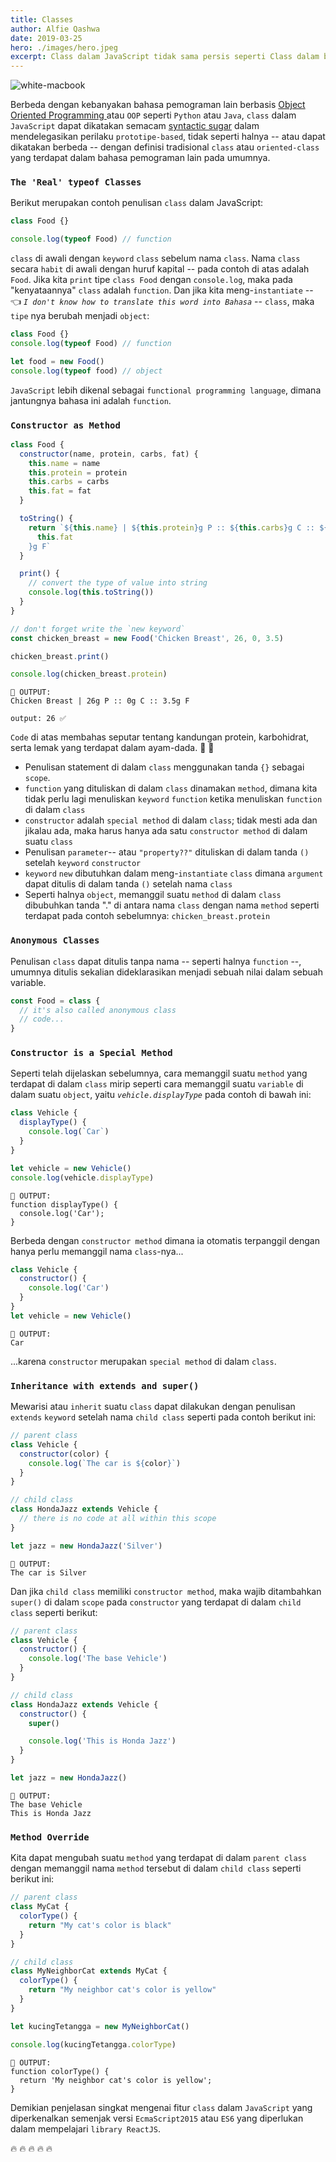 ```yaml
---
title: Classes
author: Alfie Qashwa
date: 2019-03-25
hero: ./images/hero.jpeg
excerpt: Class dalam JavaScript tidak sama persis seperti Class dalam bahasa pemograman berbasis OOP.
---
```


![white-macbook](https://source.unsplash.com/b18TRXc8UPQ)

Berbeda dengan kebanyakan bahasa pemograman lain berbasis [ Object Oriented Programming ](https://en.wikipedia.org/wiki/Object-oriented_programming) atau `OOP` seperti `Python` atau `Java`, `class` dalam `JavaScript` dapat dikatakan semacam [syntactic sugar](https://en.wikipedia.org/wiki/Syntactic_sugar) dalam mendelegasikan perilaku `prototipe-based`, tidak seperti halnya -- atau dapat dikatakan berbeda -- dengan definisi tradisional `class` atau `oriented-class` yang terdapat dalam bahasa pemograman lain pada umumnya.

### `The 'Real' typeof Classes`

Berikut merupakan contoh penulisan `class` dalam JavaScript:

```js
class Food {}

console.log(typeof Food) // function
```

`class` di awali dengan `keyword` `class` sebelum nama `class`. Nama `class` secara `habit` di awali dengan huruf kapital -- pada contoh di atas adalah `Food`. Jika kita `print` tipe `class Food` dengan `console.log`, maka pada "kenyataannya" `class` adalah `function`.
Dan jika kita meng-`instantiate` -- 👈 _`I don't know how to translate this word into Bahasa`_ -- `class`, maka `tipe` nya berubah menjadi `object`:

```js
class Food {}
console.log(typeof Food) // function

let food = new Food()
console.log(typeof food) // object
```

`JavaScript` lebih dikenal sebagai `functional programming language`, dimana jantungnya bahasa ini adalah `function`.

### `Constructor as Method`

```javascript {2-6,9-13,22,26}
class Food {
  constructor(name, protein, carbs, fat) {
    this.name = name
    this.protein = protein
    this.carbs = carbs
    this.fat = fat
  }

  toString() {
    return `${this.name} | ${this.protein}g P :: ${this.carbs}g C :: ${
      this.fat
    }g F`
  }

  print() {
    // convert the type of value into string
    console.log(this.toString())
  }
}

// don't forget write the `new keyword`
const chicken_breast = new Food('Chicken Breast', 26, 0, 3.5)

chicken_breast.print()

console.log(chicken_breast.protein)
```

```terminal
🔴 OUTPUT:
Chicken Breast | 26g P :: 0g C :: 3.5g F

output: 26 ✅
```

`Code` di atas membahas seputar tentang kandungan protein, karbohidrat, serta lemak yang terdapat dalam ayam-dada. 🐥 🐥

- Penulisan statement di dalam `class` menggunakan tanda `{}` sebagai `scope`.
- `function` yang dituliskan di dalam `class` dinamakan `method`, dimana kita tidak perlu lagi menuliskan `keyword` `function` ketika menuliskan `function` di dalam `class`
- `constructor` adalah `special method` di dalam `class`; tidak mesti ada dan jikalau ada, maka harus hanya ada satu `constructor method` di dalam suatu `class`
- Penulisan `parameter`-- atau `"property??"` dituliskan di dalam tanda `()` setelah `keyword` `constructor`
- `keyword` `new` dibutuhkan dalam meng-`instantiate` `class` dimana `argument` dapat ditulis di dalam tanda `()` setelah nama `class`
- Seperti halnya `object`, memanggil suatu `method` di dalam `class` dibubuhkan tanda "." di antara nama `class` dengan nama `method` seperti terdapat pada contoh sebelumnya: `chicken_breast.protein`

### `Anonymous Classes`

Penulisan `class` dapat ditulis tanpa nama -- seperti halnya `function` --, umumnya ditulis sekalian dideklarasikan menjadi sebuah nilai dalam sebuah variable.

```js
const Food = class {
  // it's also called anonymous class
  // code...
}
```

### `Constructor is a Special Method`

Seperti telah dijelaskan sebelumnya, cara memanggil suatu `method` yang terdapat di dalam `class` mirip seperti cara memanggil suatu `variable` di dalam suatu `object`, yaitu _`vehicle.displayType`_ pada contoh di bawah ini:

```js
class Vehicle {
  displayType() {
    console.log(`Car`)
  }
}

let vehicle = new Vehicle()
console.log(vehicle.displayType)
```

```terminal
🔴 OUTPUT:
function displayType() {
  console.log('Car');
}
```

Berbeda dengan `constructor method` dimana ia otomatis terpanggil dengan hanya perlu memanggil nama `class`-nya...

```js
class Vehicle {
  constructor() {
    console.log('Car')
  }
}
let vehicle = new Vehicle()
```

```terminal
🔴 OUTPUT:
Car
```

...karena `constructor` merupakan `special method` di dalam `class`.

### `Inheritance with extends and super()`

Mewarisi atau `inherit` suatu `class` dapat dilakukan dengan penulisan `extends` `keyword` setelah nama `child class` seperti pada contoh berikut ini:

```js {9}
// parent class
class Vehicle {
  constructor(color) {
    console.log(`The car is ${color}`)
  }
}

// child class
class HondaJazz extends Vehicle {
  // there is no code at all within this scope
}

let jazz = new HondaJazz('Silver')
```

```terminal
🔴 OUTPUT:
The car is Silver
```

Dan jika `child class` memiliki `constructor method`, maka wajib ditambahkan `super()` di dalam `scope` pada `constructor` yang terdapat di dalam `child class` seperti berikut:

```js {9-11}
// parent class
class Vehicle {
  constructor() {
    console.log('The base Vehicle')
  }
}

// child class
class HondaJazz extends Vehicle {
  constructor() {
    super()

    console.log('This is Honda Jazz')
  }
}

let jazz = new HondaJazz()
```

```terminal
🔴 OUTPUT:
The base Vehicle
This is Honda Jazz
```

### `Method Override`

Kita dapat mengubah suatu `method` yang terdapat di dalam `parent class` dengan memanggil nama `method` tersebut di dalam `child class` seperti berikut ini:

```js {3-4,10-11,21-22}
// parent class
class MyCat {
  colorType() {
    return "My cat's color is black"
  }
}

// child class
class MyNeighborCat extends MyCat {
  colorType() {
    return "My neighbor cat's color is yellow"
  }
}

let kucingTetangga = new MyNeighborCat()

console.log(kucingTetangga.colorType)
```

```terminal
🔴 OUTPUT:
function colorType() {
  return 'My neighbor cat's color is yellow';
}
```

Demikian penjelasan singkat mengenai fitur `class` dalam `JavaScript` yang diperkenalkan semenjak versi `EcmaScript2015` atau `ES6` yang diperlukan dalam mempelajari `library ReactJS`.

🔥 🔥 🔥 🔥 🔥
